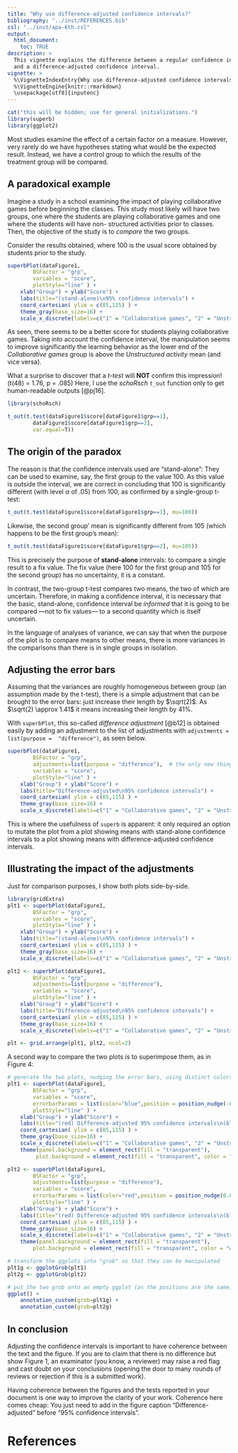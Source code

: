 ---
title: "Why use difference-adjusted confidence intervals?"
bibliography: "../inst/REFERENCES.bib"
csl: "../inst/apa-6th.csl"
output: 
  html_document:
    toc: TRUE
description: >
  This vignette explains the difference between a regular confidence interval
  and a difference-adjusted confidence interval.
vignette: >
  %\VignetteIndexEntry{Why use difference-adjusted confidence intervals?}
  %\VignetteEngine{knitr::rmarkdown}
  \usepackage[utf8]{inputenc}
---


```{r, echo = FALSE, message = FALSE, results = 'hide'}
cat("this will be hidden; use for general initializations.")
library(superb)
library(ggplot2)
```

Most studies examine the effect of a certain factor on a measure. However, very rarely 
do we have hypotheses stating what would be the expected result. Instead, we have a 
control group to which the results of the treatment group will be compared.

## A paradoxical example

Imagine a study in a school examining the impact of playing collaborative games 
before beginning the classes. This study most likely will have two groups, one where
the students are playing collaborative games and one where the students will have non-
structured activities prior to classes. Then, the objective of the study is to
*compare* the two groups.

Consider the results obtained, where 100 is the usual score obtained by students prior 
to the study.

```{r, message=FALSE, echo=FALSE, fig.cap="Figure 1: Mean scores along with 95% confidence interval for two groups of students on the quality of learning behavior."}
superbPlot(dataFigure1, 
        BSFactor = "grp", 
        variables = "score", 
        plotStyle="line" ) + 
    xlab("Group") + ylab("Score") + 
    labs(title="(stand-alone)\n95% confidence intervals") +
    coord_cartesian( ylim = c(85,115) ) +
    theme_gray(base_size=16) +
    scale_x_discrete(labels=c("1" = "Collaborative games", "2" = "Unstructured activity"))
```

As seen, there seems to be a better score for students playing collaborative games. 
Taking into account the confidence interval, the manipulation seems to improve
significantly the learning behavior as the lower end of the *Collaborative games* group
is above the *Unstructured activity* mean (and vice versa).

What a surprise to discover that a *t-test* will **NOT** confirm this impression! (t(48) = 1.76, p = .085) Here, 
I use the *schoRsch* ``t_out`` function only to get human-readable outputs [@pj16].

```{r, message=FALSE, warning=FALSE, echo=TRUE}
library(schoRsch)

t_out(t.test(dataFigure1$score[dataFigure1$grp==1], 
        dataFigure1$score[dataFigure1$grp==2],
        var.equal=T))
```

## The origin of the paradox 

The reason is that the confidence intervals used are "stand-alone": They can be used to
examine, say, the first group to the value 100. As this value is outside the interval,
we are correct in concluding that 100 is significantly different (with level $\alpha$
 of .05) from 100, as confirmed by a single-group t-test:

```{r, message=FALSE, echo=TRUE}
t_out(t.test(dataFigure1$score[dataFigure1$grp==1], mu=100))
```

Likewise, the second group' mean is significantly different from 105 (which happens
to be the first group's mean):

```{r, message=FALSE, echo=TRUE}
t_out(t.test(dataFigure1$score[dataFigure1$grp==2], mu=105))
```

This is precisely the purpose of **stand-alone** intervals: to compare a single result
to a fix value. The fix value (here 100 for the first group and 105 for the second group)
has no uncertainty, it is a constant. 

In contrast, the two-group t-test compares two means, the two of which are uncertain.
Therefore, in making a confidence interval, it is necessary that the basic, stand-alone,
confidence interval be *informed* that it is going to be compared ---not to fix
values--- to a second quantity which is itself uncertain.

In the language of analyses of variance, we can say that when the purpose of the plot
is to compare means to other means, there is more variances in the comparisons than there
is in single groups in isolation.

## Adjusting the error bars

Assuming that the variances are roughly homogeneous between group (an assumption made by 
the t-test), there is a simple adjustment that can be brought to the error bars: just
increase their length by $\sqrt(2)$. As $\sqrt(2) \approx 1.41$ it means increasing 
their length by 41%.

With ``superbPlot``, this so-called *difference adjustment* [@b12] is obtained easily
by adding an adjustment to the list of adjustments with ``adjustments = list(purpose = 
"difference")``, as seen below.

```{r, message=FALSE, echo=TRUE, fig.cap="Figure 2: Mean scores along with difference-adjusted 95% confidence interval for two groups of students on the quality of learning behavior."}
superbPlot(dataFigure1, 
        BSFactor = "grp", 
        adjustments=list(purpose = "difference"),  # the only new thing here
        variables = "score", 
        plotStyle="line" ) + 
    xlab("Group") + ylab("Score") + 
    labs(title="Difference-adjusted\n95% confidence intervals") +
    coord_cartesian( ylim = c(85,115) ) + 
    theme_gray(base_size=16) +
    scale_x_discrete(labels=c("1" = "Collaborative games", "2" = "Unstructured activity"))
```

This is where the usefulness of ``superb`` is apparent: it only required an option to 
mutate the plot from a plot showing means with stand-alone confidence intervals to a plot
showing means with difference-adjusted confidence intervals.

## Illustrating the impact of the adjustments

Just for comparison purposes, I show both plots side-by-side.

```{r, message=FALSE, echo=TRUE, fig.cap="Figure 3: Two representation of the data with unadjusted (left) and adjusted (right) 95% confidence intervals"}
library(gridExtra)
plt1 <- superbPlot(dataFigure1, 
        BSFactor = "grp", 
        variables = "score", 
        plotStyle="line" ) + 
    xlab("Group") + ylab("Score") + 
    labs(title="(stand-alone)\n95% confidence intervals") +
    coord_cartesian( ylim = c(85,115) ) +
    theme_gray(base_size=16) +
    scale_x_discrete(labels=c("1" = "Collaborative games", "2" = "Unstructured activity")) 

plt2 <- superbPlot(dataFigure1, 
        BSFactor = "grp", 
        adjustments=list(purpose = "difference"), 
        variables = "score", 
        plotStyle="line" ) + 
    xlab("Group") + ylab("Score") + 
    labs(title="Difference-adjusted\n95% confidence intervals") +
    coord_cartesian( ylim = c(85,115) ) + 
    theme_gray(base_size=16) +
    scale_x_discrete(labels=c("1" = "Collaborative games", "2" = "Unstructured activity")) 

plt <- grid.arrange(plt1, plt2, ncol=2)
```

A second way to compare the two plots is to superimpose them, as in Figure 4:

```{r, message=FALSE, echo=TRUE, fig.cap="Figure 4: Two representations of the results with adjusted and unadjusted error bars on the same plot"}
# generate the two plots, nudging the error bars, using distinct colors, and having the background transparent
plt1 <- superbPlot(dataFigure1, 
        BSFactor = "grp", 
        variables = "score", 
        errorbarParams = list(color="blue",position = position_nudge(-0.05) ),
        plotStyle="line" ) + 
    xlab("Group") + ylab("Score") + 
    labs(title="(red) Difference-adjusted 95% confidence intervals\n(blue) (stand-alone) 95% confidence intervals") +
    coord_cartesian( ylim = c(85,115) ) +
    theme_gray(base_size=16) +
    scale_x_discrete(labels=c("1" = "Collaborative games", "2" = "Unstructured activity")) +
    theme(panel.background = element_rect(fill = "transparent"),
         plot.background = element_rect(fill = "transparent", color = "white"))

plt2 <- superbPlot(dataFigure1, 
        BSFactor = "grp", 
        adjustments=list(purpose = "difference"), 
        variables = "score", 
        errorbarParams = list(color="red",position = position_nudge(0.05) ),
        plotStyle="line" ) + 
    xlab("Group") + ylab("Score") + 
    labs(title="(red) Difference-adjusted 95% confidence intervals\n(blue) (stand-alone) 95% confidence intervals") +
    coord_cartesian( ylim = c(85,115) ) + 
    theme_gray(base_size=16) +
    scale_x_discrete(labels=c("1" = "Collaborative games", "2" = "Unstructured activity")) +
    theme(panel.background = element_rect(fill = "transparent"),
        plot.background = element_rect(fill = "transparent", color = "white"))

# transform the ggplots into "grob" so that they can be manipulated
plt1g <- ggplotGrob(plt1)
plt2g <- ggplotGrob(plt2)

# put the two grob onto an empty ggplot (as the positions are the same, they will be overlayed)
ggplot() + 
    annotation_custom(grob=plt1g) + 
    annotation_custom(grob=plt2g)
```

## In conclusion

Adjusting the confidence intervals is important to have coherence between the text 
and the figure. If you are to claim that there is no difference but show Figure 1,
an examinator (you know, a reviewer) may raise a red flag and cast doubt on your
conclusions (opening the door to many rounds of reviews or rejection if this is a 
submitted work). 

Having coherence between the figures and the tests reported in your document is one
way to improve the clarity of your work. Coherence here comes cheap: You just need 
to add in the figure caption "Difference-adjusted" before "95% confidence intervals".


# References

